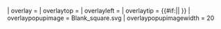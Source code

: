 | overlay{{{count}}} = {{{point}}}
| overlay{{{count}}}top = {{MapRatio|{{{yloc}}}|{{{ratio|1}}}}}
| overlay{{{count}}}left = {{MapRatio|{{{xloc}}}|{{{ratio|1}}}}}
<!--| overlay{{{count}}}form = popupajax-->
| overlay{{{count}}}tip = {{#if:{{{special|}}}|{{{special}}}| <!--World{{{1}}}-{{{point}}}--> }}
| overlay{{{count}}}popupimage = Blank_square.svg
| overlay{{{count}}}popupimagewidth = 20